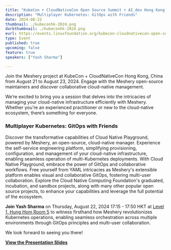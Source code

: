 ```yaml
---
title: "KubeCon + CloudNativeCon Open Source Summit + AI_dev Hong Kong, China"
description: "Multiplayer Kubernetes: GitOps with Friends"
date: 2024-08-22
thumbnail: ./kubeconhk-2024.png
darkthumbnail: ./kubeconhk-2024.png
eurl: https://events.linuxfoundation.org/kubecon-cloudnativecon-open-source-summit-ai-dev-china/reg/register/
type: Event
published: true
upcoming: false
feature: true
speakers: ["Yash Sharma"]

---
```


<p>
Join the Meshery project at KubeCon + CloudNativeCon Hong Kong, China from August 21 to August 23, 2024. Engage with the Meshery open-source maintainers and discover collaborative cloud-native management.
</p>

We’re excited to bring you a session that delves into the intricacies of managing your cloud-native infrastructure efficiently with Meshery. Whether you're an experienced practitioner or new to the cloud-native ecosystem, there’s something for everyone.

### Multiplayer Kubernetes: GitOps with Friends

Discover the transformative capabilities of Cloud Native Playground, powered by Meshery, an open-source, cloud-native manager. Experience the self-service engineering platform, simplifying provisioning, configuration, and management of your cloud-native infrastructure, enabling seamless operation of multi-Kubernetes deployments.
With Cloud Native Playground, embrace the power of GitOps and collaborative workflows. Free yourself from YAML intricacies as Meshery's extensible platform enables visual and collaborative GitOps, fostering multi-user collaboration. Explore the Cloud Native Computing Foundation's graduated, incubation, and sandbox projects, along with many other popular open source projects, to enhance your capabilities and leverage the full potential of the ecosystem.

**Join Yash Sharma** on Thursday, August 22, 2024 17:15 - 17:50 HKT at [Level 1, Hung Hom Room 5](https://www.shangri-la.com/en/hongkong/kerry/) to witness firsthand how Meshery revolutionizes Kubernetes operations, enabling seamless orchestration across multiple environments through GitOps principles and multi-user collaboration.

We look forward to seeing you there!

**[View the Presentation Slides](https://docs.google.com/presentation/d/1TW6k6NpDUd90xVkqTxakA0MbjzGjm3unIcxyf9DVg-E/edit?usp=sharing)**
